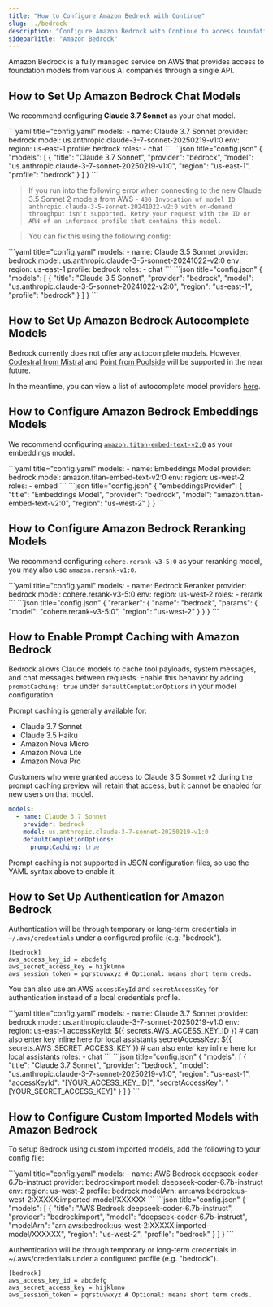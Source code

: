 ```yaml
---
title: "How to Configure Amazon Bedrock with Continue"
slug: ../bedrock
description: "Configure Amazon Bedrock with Continue to access foundation models like Claude 3.7 Sonnet for chat, Titan for embeddings, and Cohere for reranking, with AWS credential authentication"
sidebarTitle: "Amazon Bedrock"
---
```


Amazon Bedrock is a fully managed service on AWS that provides access to foundation models from various AI companies through a single API.

## How to Set Up Amazon Bedrock Chat Models

We recommend configuring **Claude 3.7 Sonnet** as your chat model.

<Tabs>
  <Tab title="YAML">
  ```yaml title="config.yaml"
  models:
    - name: Claude 3.7 Sonnet
      provider: bedrock
      model: us.anthropic.claude-3-7-sonnet-20250219-v1:0
      env:
        region: us-east-1
        profile: bedrock
      roles:
        - chat
  ```
  </Tab>
  <Tab title="JSON">
  ```json title="config.json"
  {
    "models": [
      {
        "title": "Claude 3.7 Sonnet",
        "provider": "bedrock",
        "model": "us.anthropic.claude-3-7-sonnet-20250219-v1:0",
        "region": "us-east-1",
        "profile": "bedrock"
      }
    ]
  }
  ```
  </Tab>
</Tabs>

> If you run into the following error when connecting to the new Claude 3.5 Sonnet 2 models from AWS - `400 Invocation of model ID anthropic.claude-3-5-sonnet-20241022-v2:0 with on-demand throughput isn't supported. Retry your request with the ID or ARN of an inference profile that contains this model.`

> You can fix this using the following config:

<Tabs>
  <Tab title="YAML">
  ```yaml title="config.yaml"
  models:
    - name: Claude 3.5 Sonnet
      provider: bedrock
      model: us.anthropic.claude-3-5-sonnet-20241022-v2:0
      env:
        region: us-east-1
        profile: bedrock
      roles:
        - chat
  ```
  </Tab>
  <Tab title="JSON">
  ```json title="config.json"
  {
    "models": [
      {
        "title": "Claude 3.5 Sonnet",
        "provider": "bedrock",
        "model": "us.anthropic.claude-3-5-sonnet-20241022-v2:0",
        "region": "us-east-1",
        "profile": "bedrock"
      }
    ]
  }
  ```
  </Tab>
</Tabs>

## How to Set Up Amazon Bedrock Autocomplete Models

Bedrock currently does not offer any autocomplete models. However, [Codestral from Mistral](https://mistral.ai/news/codestral-2501/) and [Point from Poolside](https://aws.amazon.com/bedrock/poolside/) will be supported in the near future.

In the meantime, you can view a list of autocomplete model providers [here](../../model-roles/autocomplete).

## How to Configure Amazon Bedrock Embeddings Models

We recommend configuring [`amazon.titan-embed-text-v2:0`](https://docs.aws.amazon.com/bedrock/latest/devguide/models.html#amazon.titan-embed-text-v2-0) as your embeddings model.

<Tabs>
  <Tab title="YAML">
  ```yaml title="config.yaml"
  models:
    - name: Embeddings Model
      provider: bedrock
      model: amazon.titan-embed-text-v2:0
      env:
        region: us-west-2
      roles:
        - embed
  ```
  </Tab>
  <Tab title="JSON">
  ```json title="config.json"
  {
    "embeddingsProvider": {
      "title": "Embeddings Model",
      "provider": "bedrock",
      "model": "amazon.titan-embed-text-v2:0",
      "region": "us-west-2"
    }
  }
  ```
  </Tab>
</Tabs>

## How to Configure Amazon Bedrock Reranking Models

We recommend configuring `cohere.rerank-v3-5:0` as your reranking model, you may also use `amazon.rerank-v1:0`.

<Tabs>
  <Tab title="YAML">
  ```yaml title="config.yaml"
  models:
    - name: Bedrock Reranker
      provider: bedrock
      model: cohere.rerank-v3-5:0
      env:
        region: us-west-2
      roles:
        - rerank
  ```
  </Tab>
  <Tab title="JSON">
  ```json title="config.json"
  {
    "reranker": {
      "name": "bedrock",
      "params": {
        "model": "cohere.rerank-v3-5:0",
        "region": "us-west-2"
      }
    }
  }
  ```
  </Tab>
</Tabs>

## How to Enable Prompt Caching with Amazon Bedrock

Bedrock allows Claude models to cache tool payloads, system messages, and chat
messages between requests. Enable this behavior by adding
`promptCaching: true` under `defaultCompletionOptions` in your model
configuration.

Prompt caching is generally available for:

- Claude 3.7 Sonnet
- Claude 3.5 Haiku
- Amazon Nova Micro
- Amazon Nova Lite
- Amazon Nova Pro

Customers who were granted access to Claude 3.5 Sonnet v2 during the prompt
caching preview will retain that access, but it cannot be enabled for new users
on that model.

```yaml title="config.yaml"
models:
  - name: Claude 3.7 Sonnet
    provider: bedrock
    model: us.anthropic.claude-3-7-sonnet-20250219-v1:0
    defaultCompletionOptions:
      promptCaching: true
```

Prompt caching is not supported in JSON configuration files, so use the YAML syntax above to enable it.

## How to Set Up Authentication for Amazon Bedrock

Authentication will be through temporary or long-term credentials in
`~/.aws/credentials` under a configured profile (e.g. "bedrock").

```title="~/.aws/credentials
[bedrock]
aws_access_key_id = abcdefg
aws_secret_access_key = hijklmno
aws_session_token = pqrstuvwxyz # Optional: means short term creds.
```

You can also use an AWS `accessKeyId` and `secretAccessKey` for authentication instead of a local credentials profile.

<Tabs>
  <Tab title="YAML">
  ```yaml title="config.yaml"
  models:
    - name: Claude 3.7 Sonnet
      provider: bedrock
      model: us.anthropic.claude-3-7-sonnet-20250219-v1:0
      env:
        region: us-east-1
        accessKeyId: ${{ secrets.AWS_ACCESS_KEY_ID }} # can also enter key inline here for local assistants
        secretAccessKey: ${{ secrets.AWS_SECRET_ACCESS_KEY }} # can also enter key inline here for local assistants
      roles:
        - chat
  ```
  </Tab>
  <Tab title="JSON">
  ```json title="config.json"
  {
    "models": [
      {
        "title": "Claude 3.7 Sonnet",
        "provider": "bedrock",
        "model": "us.anthropic.claude-3-7-sonnet-20250219-v1:0",
        "region": "us-east-1",
        "accessKeyId": "[YOUR_ACCESS_KEY_ID]",
        "secretAccessKey": "[YOUR_SECRET_ACCESS_KEY]" 
      }
    ]
  }
  ```
  </Tab>
</Tabs>

## How to Configure Custom Imported Models with Amazon Bedrock

To setup Bedrock using custom imported models, add the following to your config file:

<Tabs>
  <Tab title="YAML">
  ```yaml title="config.yaml"
  models:
    - name: AWS Bedrock deepseek-coder-6.7b-instruct
      provider: bedrockimport
      model: deepseek-coder-6.7b-instruct
      env:
        region: us-west-2
        profile: bedrock
        modelArn: arn:aws:bedrock:us-west-2:XXXXX:imported-model/XXXXXX
  ```
  </Tab>
  <Tab title="JSON">
  ```json title="config.json"
  {
    "models": [
      {
        "title": "AWS Bedrock deepseek-coder-6.7b-instruct",
        "provider": "bedrockimport",
        "model": "deepseek-coder-6.7b-instruct",
        "modelArn": "arn:aws:bedrock:us-west-2:XXXXX:imported-model/XXXXXX", 
        "region": "us-west-2",
        "profile": "bedrock"
      }
    ]
  }
  ```
  </Tab>
</Tabs>

Authentication will be through temporary or long-term credentials in
~/.aws/credentials under a configured profile (e.g. "bedrock").

```title="~/.aws/credentials
[bedrock]
aws_access_key_id = abcdefg
aws_secret_access_key = hijklmno
aws_session_token = pqrstuvwxyz # Optional: means short term creds.
```
